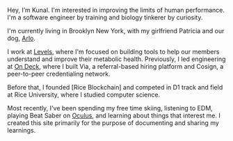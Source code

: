 Hey, I’m Kunal. I'm interested in improving the limits of human
performance. I'm a software engineer by training and biology
tinkerer by curiosity.

I'm currently living in Brooklyn New York, with my girlfriend
Patricia and our dog, [Arlo](https://www.instagram.com/arlobrooklynfrenchie/").

I work at [Levels](https://levelshealth.com), where I'm focused on
building tools to help our members understand and improve their
metabolic health. Previously, I led engineering at [On
Deck](https://beondeck.com), where I built Via, a referral-based
hiring platform and Cosign, a peer-to-peer credentialing network.

Before that, I founded [Rice Blockchain] and competed in D1 track
and field at Rice University, where I studied computer science.

Most recently, I've been spending my free time skiing, listening to EDM,
playing Beat Saber on [Oculus](https://oculus.com), and learning
about things that interest me. I created this site primarily for the
purpose of documenting and sharing my learnings.
